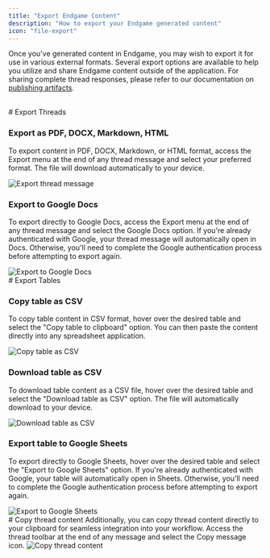 ```yaml
---
title: "Export Endgame Content"
description: "How to export your Endgame generated content"
icon: "file-export"
---
```


Once you've generated content in Endgame, you may wish to export it for use in various external formats. Several export options are available to help you utilize and share Endgame content outside of the application. For sharing complete thread responses, please refer to our documentation on [publishing artifacts](/features/publishing-artifacts).

<br/>
# Export Threads

### Export as PDF, DOCX, Markdown, HTML
To export content in PDF, DOCX, Markdown, or HTML format, access the Export menu at the end of any thread message and select your preferred format. The file will download automatically to your device.

<Frame caption="Export thread message">
  <img
    src="/images/thread-export-menu-9-23-25.png"
    alt="Export thread message"
    className="rounded-lg"
  />
</Frame>

### Export to Google Docs
To export directly to Google Docs, access the Export menu at the end of any thread message and select the Google Docs option. If you're already authenticated with Google, your thread message will automatically open in Docs. Otherwise, you'll need to complete the Google authentication process before attempting to export again. 

<Frame caption="Export to Google Docs">
  <img
    src="/images/thread-export-menu-9-23-25.png"
    alt="Export to Google Docs"
    className="rounded-lg"
  />
</Frame>

<br/>
# Export Tables

### Copy table as CSV
To copy table content in CSV format, hover over the desired table and select the "Copy table to clipboard" option. You can then paste the content directly into any spreadsheet application.

<Frame caption="Copy table as CSV">
  <img
    src="/images/copy-as-csv-9-23-25.png"
    alt="Copy table as CSV"
    className="rounded-lg"
  />
</Frame>

### Download table as CSV
To download table content as a CSV file, hover over the desired table and select the "Download table as CSV" option. The file will automatically download to your device.



<Frame caption="Download table as CSV">
  <img
    src="/images/download-as-csv-9-23-25.png"
    alt="Download table as CSV"
    className="rounded-lg"
  />
</Frame>

### Export table to Google Sheets
To export directly to Google Sheets, hover over the desired table and select the "Export to Google Sheets" option. If you're already authenticated with Google, your table will automatically open in Sheets. Otherwise, you'll need to complete the Google authentication process before attempting to export again. 

<Frame caption="Export to Google Sheets">
  <img
    src="/images/export-google-sheets-9-23-25.png"
    alt="Export to Google Sheets"
    className="rounded-lg"
  />
</Frame>

<br/>
# Copy thread content
Additionally, you can copy thread content directly to your clipboard for seamless integration into your workflow. Access the thread toolbar at the end of any message and select the Copy message icon. 

<Frame caption="Copy thread content">
  <img
    src="/images/copy-thread-content-9-23-25.png"
    alt="Copy thread content"
    className="rounded-lg"
  />
</Frame>